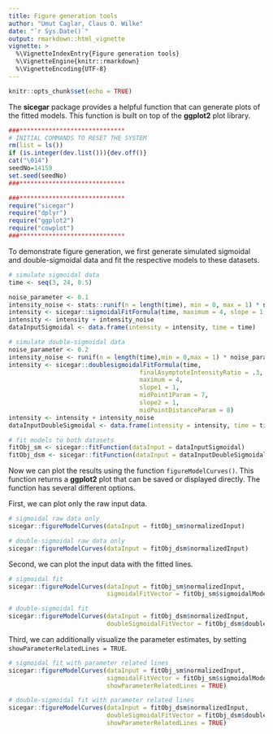 ```yaml
---
title: Figure generation tools
author: "Umut Caglar, Claus O. Wilke"
date: "`r Sys.Date()`"
output: rmarkdown::html_vignette
vignette: >
  %\VignetteIndexEntry{Figure generation tools}
  %\VignetteEngine{knitr::rmarkdown}
  %\VignetteEncoding{UTF-8}
---
```

  
```r
knitr::opts_chunk$set(echo = TRUE)
```
  
The **sicegar** package provides a helpful function that can generate plots of the fitted models. This function is built on top of the **ggplot2** plot library.
  
```r

###*****************************
# INITIAL COMMANDS TO RESET THE SYSTEM
rm(list = ls())
if (is.integer(dev.list())){dev.off()}
cat("\014")
seedNo=14159
set.seed(seedNo)
###*****************************

###*****************************
require("sicegar")
require("dplyr")
require("ggplot2")
require("cowplot")
###*****************************
```

To demonstrate figure generation, we first generate simulated sigmoidal and double-sigmoidal data and fit the respective models to these datasets.

```r
# simulate sigmoidal data
time <- seq(3, 24, 0.5)

noise_parameter <- 0.1
intensity_noise <- stats::runif(n = length(time), min = 0, max = 1) * noise_parameter
intensity <- sicegar::sigmoidalFitFormula(time, maximum = 4, slope = 1, midPoint = 8)
intensity <- intensity + intensity_noise
dataInputSigmoidal <- data.frame(intensity = intensity, time = time)

# simulate double-sigmoidal data
noise_parameter <- 0.2
intensity_noise <- runif(n = length(time),min = 0,max = 1) * noise_parameter
intensity <- sicegar::doublesigmoidalFitFormula(time,
                                    finalAsymptoteIntensityRatio = .3,
                                    maximum = 4,
                                    slope1 = 1,
                                    midPoint1Param = 7,
                                    slope2 = 1,
                                    midPointDistanceParam = 8)
intensity <- intensity + intensity_noise
dataInputDoubleSigmoidal <- data.frame(intensity = intensity, time = time)

# fit models to both datasets
fitObj_sm <- sicegar::fitFunction(dataInput = dataInputSigmoidal)
fitObj_dsm <- sicegar::fitFunction(dataInput = dataInputDoubleSigmoidal)
```

Now we can plot the results using the function `figureModelCurves()`. This function returns a **ggplot2** plot that can be saved or displayed directly. The function has several different options.

First, we can plot only the raw input data.
```r
# sigmoidal raw data only
sicegar::figureModelCurves(dataInput = fitObj_sm$normalizedInput)

# double-sigmoidal raw data only
sicegar::figureModelCurves(dataInput = fitObj_dsm$normalizedInput)
```

Second, we can plot the input data with the fitted lines.
```r
# sigmoidal fit
sicegar::figureModelCurves(dataInput = fitObj_sm$normalizedInput,
                           sigmoidalFitVector = fitObj_sm$sigmoidalModel)

# double-sigmoidal fit
sicegar::figureModelCurves(dataInput = fitObj_dsm$normalizedInput,
                           doubleSigmoidalFitVector = fitObj_dsm$doubleSigmoidalModel)
```

Third, we can additionally visualize the parameter estimates, by setting `showParameterRelatedLines = TRUE`.
```r
# sigmoidal fit with parameter related lines
sicegar::figureModelCurves(dataInput = fitObj_sm$normalizedInput,
                           sigmoidalFitVector = fitObj_sm$sigmoidalModel,
                           showParameterRelatedLines = TRUE)

# double-sigmoidal fit with parameter related lines
sicegar::figureModelCurves(dataInput = fitObj_dsm$normalizedInput,
                           doubleSigmoidalFitVector = fitObj_dsm$doubleSigmoidalModel,
                           showParameterRelatedLines = TRUE)
```
